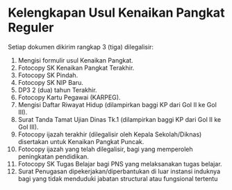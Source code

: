 # Kelengkapan Usul Kenaikan Pangkat Reguler

Setiap dokumen dikirim rangkap 3 (tiga) dilegalisir:
1)	Mengisi formulir usul Kenaikan Pangkat.
2)	Fotocopy SK Kenaikan Pangkat Terakhir.
3)	Fotocopy SK Pindah.
4)	Fotocopy SK NIP Baru.
5)	DP3 2 (dua) tahun Terakhir.
6)	Fotocopy Kartu Pegawai (KARPEG).
7)	Mengisi Daftar Riwayat Hidup (dilampirkan baggi KP dari Gol II ke Gol III).
8)	Surat Tanda Tamat Ujian  Dinas Tk.1 (dilampirkan baggi KP dari Gol II ke Gol III).
9)	Fotocopy ijazah terakhir (dilegalisir oleh Kepala Sekolah/Diknas) disertakan untuk Kenaikan Pangkat Puncak.
10)	Fotocopy ijazah yang telah dilegalisir, bagi yang memperoleh peningkatan pendidikan.
11)	Fotocopy SK Tugas Belajar bagi PNS yang melaksanakan tugas belajar.
12)	Surat Penugasan dipekerjakan/diperbantukan di luar instansi induknya bagi yang tidak menduduki jabatan structural atau fungsional tertentu
